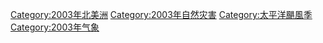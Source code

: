 [[Category:2003年北美洲|Category:2003年北美洲]]
[[Category:2003年自然灾害|Category:2003年自然灾害]]
[[Category:太平洋颶風季|Category:太平洋颶風季]]
[[Category:2003年气象|Category:2003年气象]]